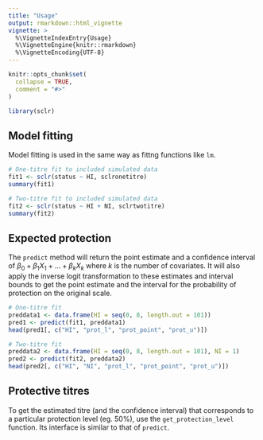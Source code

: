```yaml
---
title: "Usage"
output: rmarkdown::html_vignette
vignette: >
  %\VignetteIndexEntry{Usage}
  %\VignetteEngine{knitr::rmarkdown}
  %\VignetteEncoding{UTF-8}
---
```


```r
knitr::opts_chunk$set(
  collapse = TRUE,
  comment = "#>"
)
```

```r
library(sclr)
```

## Model fitting

Model fitting is used in the same way as fittng functions like `lm`.

```r
# One-titre fit to included simulated data
fit1 <- sclr(status ~ HI, sclronetitre)
summary(fit1)

# Two-titre fit to included simulated data
fit2 <- sclr(status ~ HI + NI, sclrtwotitre)
summary(fit2)
```

## Expected protection

The `predict` method will return the point estimate and a confidence 
interval of 
$\beta_0 + \beta_1X_1 + ... + \beta_kX_k$ 
where $k$ is the number of covariates.
It will also apply the inverse logit 
transformation to these estimates and 
interval bounds to get the point estimate and the interval for
the probability of protection on the original scale.

```r
# One-titre fit
preddata1 <- data.frame(HI = seq(0, 8, length.out = 101))
pred1 <- predict(fit1, preddata1)
head(pred1[, c("HI", "prot_l", "prot_point", "prot_u")])

# Two-titre fit
preddata2 <- data.frame(HI = seq(0, 8, length.out = 101), NI = 1)
pred2 <- predict(fit2, preddata2)
head(pred2[, c("HI", "NI", "prot_l", "prot_point", "prot_u")])

```

## Protective titres

To get the estimated titre (and the confidence interval) that corresponds to a
particular protection level (eg. 50%), use the `get_protection_level` function.
Its interface is similar to that of `predict`.

```r

```


